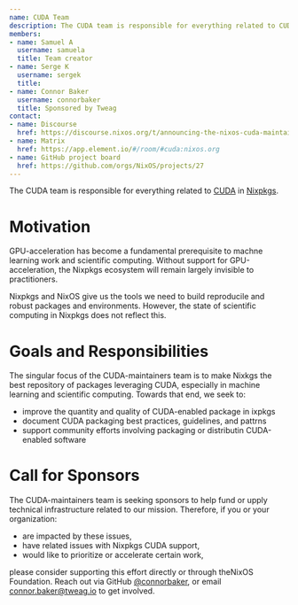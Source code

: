 ```yaml
---
name: CUDA Team
description: The CUDA team is responsible for everything related to CUDA in Nixpkgs.
members:
- name: Samuel A
  username: samuela
  title: Team creator
- name: Serge K
  username: sergek
  title:
- name: Connor Baker
  username: connorbaker
  title: Sponsored by Tweag
contact:
- name: Discourse
  href: https://discourse.nixos.org/t/announcing-the-nixos-cuda-maintainers-team-and-a-call-for-maintainers/18074
- name: Matrix
  href: https://app.element.io/#/room/#cuda:nixos.org
- name: GitHub project board
  href: https://github.com/orgs/NixOS/projects/27
---
```


The CUDA team is responsible for everything related to [CUDA](https://developer.nvidia.com/cuda-zone) in [Nixpkgs](https://github.com/NixOS/nixpkgs).

# Motivation

GPU-acceleration has become a fundamental prerequisite to machne learning work and scientific computing. Without support for GPU-acceleration, the Nixpkgs ecosystem will remain largely invisible to practitioners.

Nixpkgs and NixOS give us the tools we need to build reproducile and robust packages and environments. However, the state of scientific computing in Nixpkgs does not reflect this.

# Goals and Responsibilities

The singular focus of the CUDA-maintainers team is to make Nixkgs the best repository of packages leveraging CUDA, especially in machine learning and scientific computing. Towards that end, we seek to:

- improve the quantity and quality of CUDA-enabled package in ixpkgs
- document CUDA packaging best practices, guidelines, and pattrns
- support community efforts involving packaging or distributin CUDA-enabled software

# Call for Sponsors

The CUDA-maintainers team is seeking sponsors to help fund or upply technical infrastructure related to our mission. Therefore, if you or your organization:

- are impacted by these issues,
- have related issues with Nixpkgs CUDA support,
- would like to prioritize or accelerate certain work,

please consider supporting this effort directly or through theNixOS Foundation. Reach out via GitHub [@connorbaker](https://github.com/connorbaker), or email connor.baker@tweag.io to get involved.
